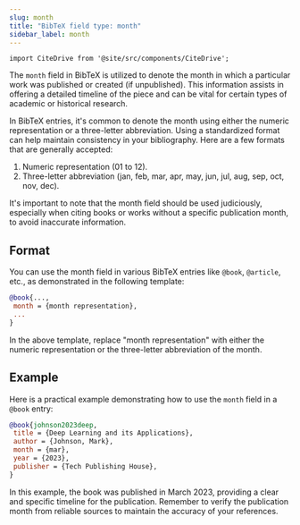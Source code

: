 ```yaml
---
slug: month
title: "BibTeX field type: month"
sidebar_label: month
---
```


```mdx-code-block
import CiteDrive from '@site/src/components/CiteDrive';
```

The `month` field in BibTeX is utilized to denote the month in which a particular work was published or created (if unpublished). This information assists in offering a detailed timeline of the piece and can be vital for certain types of academic or historical research.

<CiteDrive />

In BibTeX entries, it's common to denote the month using either the numeric representation or a three-letter abbreviation. Using a standardized format can help maintain consistency in your bibliography. Here are a few formats that are generally accepted:

1. Numeric representation (01 to 12).
2. Three-letter abbreviation (jan, feb, mar, apr, may, jun, jul, aug, sep, oct, nov, dec).

It's important to note that the month field should be used judiciously, especially when citing books or works without a specific publication month, to avoid inaccurate information.

## Format

You can use the month field in various BibTeX entries like `@book`, `@article`, etc., as demonstrated in the following template:

```bibtex
@book{...,
 month = {month representation},
 ... 
}
```

In the above template, replace "month representation" with either the numeric representation or the three-letter abbreviation of the month.

## Example

Here is a practical example demonstrating how to use the `month` field in a `@book` entry:

```bibtex
@book{johnson2023deep,
 title = {Deep Learning and its Applications},
 author = {Johnson, Mark},
 month = {mar},
 year = {2023},
 publisher = {Tech Publishing House},
}

```

In this example, the book was published in March 2023, providing a clear and specific timeline for the publication. Remember to verify the publication month from reliable sources to maintain the accuracy of your references.